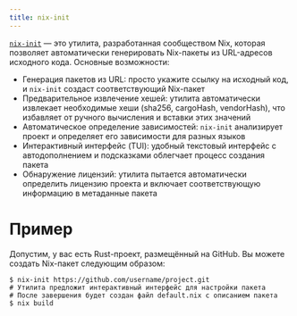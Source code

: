 ```yaml
---
title: nix-init
---
```


[`nix-init`](https://github.com/nix-community/nix-init) — это утилита, разработанная сообществом Nix, которая позволяет автоматически генерировать Nix-пакеты из URL-адресов исходного кода.
Основные возможности:
 - Генерация пакетов из URL: просто укажите ссылку на исходный код, и `nix-init` создаст соответствующий Nix-пакет
 - Предварительное извлечение хешей: утилита автоматически извлекает необходимые хеши (sha256, cargoHash, vendorHash), что избавляет от ручного вычисления и вставки этих значений
 - Автоматическое определение зависимостей: `nix-init` анализирует проект и определяет его зависимости для разных языков
 - Интерактивный интерфейс (TUI): удобный текстовый интерфейс с автодополнением и подсказками облегчает процесс создания пакета
 - Обнаружение лицензий: утилита пытается автоматически определить лицензию проекта и включает соответствующую информацию в метаданные пакета

# Пример

Допустим, у вас есть Rust-проект, размещённый на GitHub. Вы можете создать Nix-пакет следующим образом:
```shell
$ nix-init https://github.com/username/project.git
# Утилита предложит интерактивный интерфейс для настройки пакета
# После завершения будет создан файл default.nix с описанием пакета
$ nix build
```
